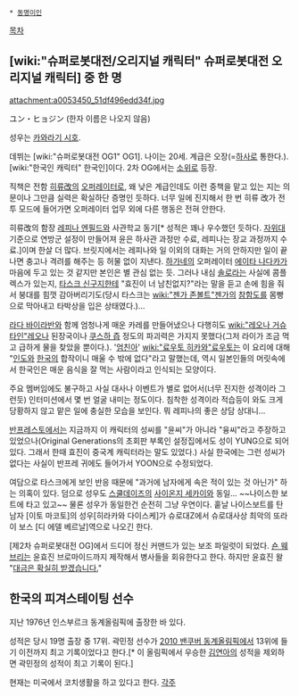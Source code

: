  * [[동명이인]]

[[목차]]
== [wiki:"슈퍼로봇대전/오리지널 캐릭터" 슈퍼로봇대전 오리지널 캐릭터] 중 한 명 ==
attachment:a0053450_51df496edd34f.jpg

ユン・ヒョジン (한자 이름은 나오지 않음)

성우는 [[카와라기 시호]].

데뷔는 [wiki:"슈퍼로봇대전 OG1" OG1]. 나이는 20세. 계급은 오장(=[[하사]]로 통한다.). [wiki:"한국인 캐릭터" 한국인]이다. 2차 OG에서는 [[소위]]로 등장.

직책은 전함 [[히류改]]의 [[오퍼레이터]]로, 왜 낮은 계급인데도 이런 중책을 맡고 있는 지는 의문이나 그만큼 실력은 확실하단 증명인 듯하다. 너무 일에 진지해서 한 번 히류 改가 전투 모드에 들어가면 오퍼레이터 업무 외에 다른 행동은 전혀 안한다.

히류改의 함장 [[레피나 엔필드]]와 사관학교 동기[* 성적은 꽤나 우수했던 듯하다. [[자위대]] 기준으로 연방군 설정이 만들어져 윤은 하사관 과정만 수료, 레피나는 장교 과정까지 수료.]이며 한살 더 많다. 브릿지에서는 레피나와 일 이외의 대화는 거의 안하지만 일이 끝나면 충고나 격려를 해주는 등 허물 없이 지낸다. [[하가네]]의 오퍼레이터 [[에이타 나다카]]가 마음에 두고 있는 것 같지만 본인은 별 관심 없는 듯. 그러나 내심 [[솔로]]라는 사실에 콤플렉스가 있는지, [[타스크 신구지]]한테 "효진이 너 남친없지?"라는 말을 듣고 손에 힘을 줘서 붕대를 힘껏 감아버리기도(당시 타스크는 [[wiki:"젠가 존볼트"젠가]]의 [[참함도]]를 몸빵으로 막아내고 타박상을 입은 상태였다.)...

[[라다 바이라반]]와 함께 엄청나게 매운 카레를 만들어냈으나 다행히도 [[wiki:"레오나 거슈타인"레오나]] 된장국이나 [[쿠스하 즙]] 정도의 파괴력은 가지지 못했다(그저 라이가 조금 먹고 급하게 물을 찾았을 뿐이다.). '[[엄친아]]' [[wiki:"료우토 히카와"료우토]]는 이 요리에 대해 "[[인도]]와 [[한국]]의 합작이니 매울 수 밖에 없다"라고 말했는데, 역시 일본인들의 머릿속에서 한국인은 매운 음식을 잘 먹는 사람이라고 인식되는 모양이다.

주요 멤버임에도 불구하고 사실 대사나 이벤트가 별로 없어서(너무 진지한 성격이라 그런듯) 인터미션에서 몇 번 얼굴 내미는 정도이다. 침착한 성격이라 적습등이 와도 크게 당황하지 않고 맡은 일에 충실한 모습을 보인다. 뭐 레피나의 좋은 상담 상대니...

[[반프레스토]]에서는 지금까지 이 캐릭터의 성씨를 "윤씨"가 아니라 "융씨"라고 주장하고 있었으나(Original Generations의 초회판 부록인 설정집에서도 성이 YUNG으로 되어 있다. 그래서 한때 효진이 중국계 캐릭터라는 말도 있었다.) 사실 한국에는 그런 성씨가 없다는 사실이 반프레 귀에도 들어가서 YOON으로 수정되었다.

여담으로 타스크에게 보인 반응 때문에 "과거에 남자에게 속은 적이 있는 것 아닌가" 하는 의혹이 있다. 덤으로 성우도 [[스쿨데이즈]]의 [[사이온지 세카이]]와 동일... ~~나이스한 보트에 타고 있고~~ 물론 성우가 동일한건 순전히 그냥 우연이다. 훝날 나이스보트를 탄 남자 [이토 마코토]의 성우[히라카와 다이스케]가 슈로대Z에서 슈로대사상 최악의 또라이 보스 [디 에델 베르날]역으로 나오긴 한다.

[제2차 슈퍼로봇대전 OG]에서 드디어 정신 커맨드가 있는 보조 파일럿이 되었다. [[숀 웨브리]]는 윤효진 브로마이드까지 제작해서 병사들을 회유한다고 한다. 하지만 윤효진 왈 "[http://bbs1.ruliweb.daum.net/gaia/do/ruliweb/family/908/read?articleId=5427606&bbsId=G001&itemId=79505&pageIndex=1 대금은 확실히 받겠습니다.]"

== 한국의 피겨스테이팅 선수 ==
지난 1976년 인스부르크 동계올림픽에 출장한 바 있다. 

성적은 당시 19명 출장 중 17위. 곽민정 선수가 [[2010 밴쿠버 동계올림픽]]에서 13위에 들기 이전까지 최고 기록이었다고 한다.[* 이 올림픽에서 우승한 [[김연아]]의 성적을 제외하면 곽민정의 성적이 최고 기록이 된다.]

현재는 미국에서 코치생활을 하고 있다고 한다.
[[각주]]
